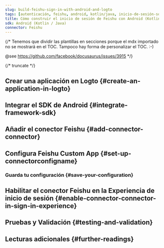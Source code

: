 ```yaml
---
slug: build-feishu-sign-in-with-android-and-logto
tags: [autenticación, feishu, android, kotlin/java, inicio-de-sesión-social, inicio-de-sesión, login]
title: Cómo construir el inicio de sesión de Feishu con Android (Kotlin / Java)
sdk: Android (Kotlin / Java)
connector: Feishu
---
```


{/*
  Tenemos que dividir las plantillas en secciones porque el mdx importado no se mostrará en el TOC.
  Tampoco hay forma de personalizar el TOC. :-)

  @see https://github.com/facebook/docusaurus/issues/3915
*/}




{/* truncate */}

<Intro connector={connector} sdk="Android (Kotlin / Java)" link="https://developer.android.com" />

## Crear una aplicación en Logto \{#create-an-application-in-logto}

<CreateApplication type="Aplicación nativa" framework="Android" />

## Integrar el SDK de Android \{#integrate-framework-sdk}

<IntegrateSdk />

## Añadir el conector Feishu \{#add-connector-connector}

<AddSocialConnector connector={connector} framework="Android" />

## Configura Feishu Custom App \{#set-up-connectorconfigname}

<ConnectorGuide />

### Guarda tu configuración \{#save-your-configuration}

<SaveYourConfiguration connector={connector} />

## Habilitar el conector Feishu en la Experiencia de inicio de sesión \{#enable-connector-connector-in-sign-in-experience}

<EnableSocialConnector connector={connector} />

## Pruebas y Validación \{#testing-and-validation}

<TestingAndValidation connector={connector} sdk="Android (Kotlin / Java)" />

## Lecturas adicionales \{#further-readings}

<FurtherReadings />
